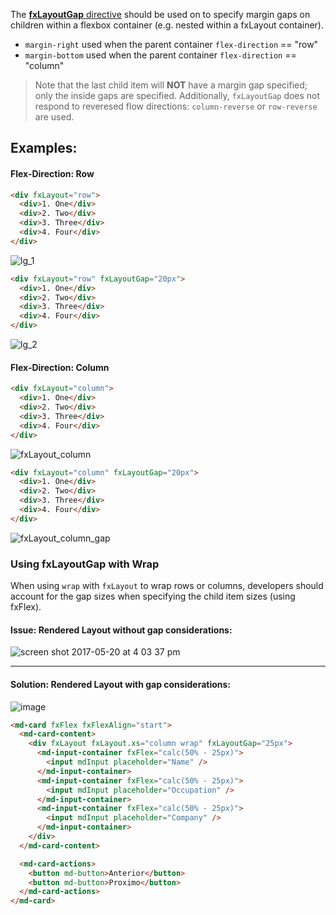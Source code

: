 
<Meta title="主题/布局 Layout/fxLayoutGap" id="fxLayoutGap" />

The [**fxLayoutGap** directive](https://github.com/angular/flex-layout/blob/master/src/lib/flex/layout-gap/layout-gap.ts#L38)
should be used on to specify margin gaps on children within a flexbox container (e.g. nested within a fxLayout container).

- `margin-right` used when the parent container `flex-direction` == "row"
- `margin-bottom` used when the parent container `flex-direction` == "column"

> Note that the last child item will **NOT** have a margin gap specified; only the inside gaps are specified. Additionally,
> `fxLayoutGap` does not respond to reveresed flow directions: `column-reverse` or `row-reverse` are used.

## Examples:

#### Flex-Direction: Row

```html
<div fxLayout="row">
  <div>1. One</div>
  <div>2. Two</div>
  <div>3. Three</div>
  <div>4. Four</div>
</div>
```

![lg_1](https://cloud.githubusercontent.com/assets/210413/26279226/7d1633c2-3d73-11e7-8378-4eaca05a78a0.jpg)

```html
<div fxLayout="row" fxLayoutGap="20px">
  <div>1. One</div>
  <div>2. Two</div>
  <div>3. Three</div>
  <div>4. Four</div>
</div>
```

![lg_2](https://cloud.githubusercontent.com/assets/210413/26279227/7d1660c2-3d73-11e7-94a2-b604ba319cbe.jpg)

#### Flex-Direction: Column

```html
<div fxLayout="column">
  <div>1. One</div>
  <div>2. Two</div>
  <div>3. Three</div>
  <div>4. Four</div>
</div>
```

![fxLayout_column](https://cloud.githubusercontent.com/assets/210413/26279208/f3ea70a4-3d72-11e7-83df-59b2e586d833.jpg)

```html
<div fxLayout="column" fxLayoutGap="20px">
  <div>1. One</div>
  <div>2. Two</div>
  <div>3. Three</div>
  <div>4. Four</div>
</div>
```

![fxLayout_column_gap](https://cloud.githubusercontent.com/assets/210413/26279209/f55fa1d4-3d72-11e7-96b8-27d5604c2c72.jpg)

### Using fxLayoutGap with **Wrap**

When using `wrap` with `fxLayout` to wrap rows or columns, developers should account for the gap sizes when specifying
the child item sizes (using fxFlex).

#### Issue: Rendered Layout without gap considerations:

![screen shot 2017-05-20 at 4 03 37 pm](https://cloud.githubusercontent.com/assets/210413/26279328/19c32142-3d76-11e7-826c-837603a6db76.png)

---

#### Solution: Rendered Layout with gap considerations:

![image](https://cloud.githubusercontent.com/assets/210413/26279332/2dfe9d76-3d76-11e7-810b-e15cbcd5dd21.png)

```html
<md-card fxFlex fxFlexAlign="start">
  <md-card-content>
    <div fxLayout fxLayout.xs="column wrap" fxLayoutGap="25px">
      <md-input-container fxFlex="calc(50% - 25px)">
        <input mdInput placeholder="Name" />
      </md-input-container>
      <md-input-container fxFlex="calc(50% - 25px)">
        <input mdInput placeholder="Occupation" />
      </md-input-container>
      <md-input-container fxFlex="calc(50% - 25px)">
        <input mdInput placeholder="Company" />
      </md-input-container>
    </div>
  </md-card-content>

  <md-card-actions>
    <button md-button>Anterior</button>
    <button md-button>Proximo</button>
  </md-card-actions>
</md-card>
```

